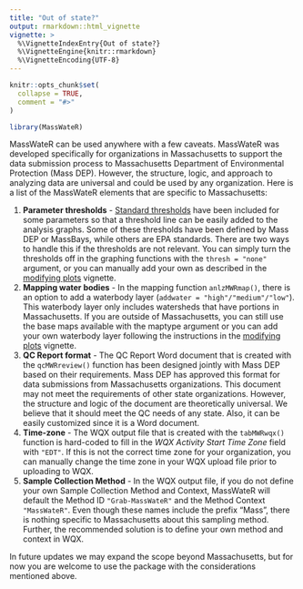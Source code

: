 ```yaml
---
title: "Out of state?"
output: rmarkdown::html_vignette
vignette: >
  %\VignetteIndexEntry{Out of state?}
  %\VignetteEngine{knitr::rmarkdown}
  %\VignetteEncoding{UTF-8}
---
```


```r
knitr::opts_chunk$set(
  collapse = TRUE,
  comment = "#>"
)
```

```r
library(MassWateR)
```

MassWateR can be used anywhere with a few caveats. MassWateR was developed specifically for organizations in Massachusetts to support the data submission process to Massachusetts Department of Environmental Protection (Mass DEP). However, the structure, logic, and approach to analyzing data are universal and could be used by any organization. Here is a list of the MassWateR elements that are specific to Massachusetts:

1. __Parameter thresholds__ - [Standard thresholds](https://massbays-tech.github.io/MassWateR/ThresholdMapping.xlsx) have been included for some parameters so that a threshold line can be easily added to the analysis graphs. Some of these thresholds have been defined by Mass DEP or MassBays, while others are EPA standards. There are two ways to handle this if the thresholds are not relevant. You can simply turn the thresholds off in the graphing functions with the `thresh = "none"` argument, or you can manually add your own as described in the [modifying plots](https://massbays-tech.github.io/MassWateR/articles/modifying.html) vignette.
1. __Mapping water bodies__ - In the mapping function `anlzMWRmap()`, there is an option to add a waterbody layer (`addwater = "high"/"medium"/"low"`). This waterbody layer only includes watersheds that have portions in Massachusetts. If you are outside of Massachusetts, you can still use the base maps available with the maptype argument or you can add your own waterbody layer following the instructions in the [modifying plots](https://massbays-tech.github.io/MassWateR/articles/modifying.html) vignette.
1. __QC Report format__ - The QC Report Word document that is created with the `qcMWRreview()` function has been designed jointly with Mass DEP based on their requirements. Mass DEP has approved this format for data submissions from Massachusetts organizations. This document may not meet the requirements of other state organizations. However, the structure and logic of the document are theoretically universal. We believe that it should meet the QC needs of any state. Also, it can be easily customized since it is a Word document.
1. __Time-zone__ - The WQX output file that is created with the `tabMWRwqx()` function is hard-coded to fill in the *WQX Activity Start Time Zone* field with `"EDT"`. If this is not the correct time zone for your organization, you can manually change the time zone in your WQX upload file prior to uploading to WQX.
1. __Sample Collection Method__ - In the WQX output file, if you do not define your own Sample Collection Method and Context, MassWateR will default the Method ID `"Grab-MassWateR"` and the Method Context `"MassWateR"`. Even though these names include the prefix "Mass", there is nothing specific to Massachusetts about this sampling method. Further, the recommended solution is to define your own method and context in WQX.

In future updates we may expand the scope beyond Massachusetts, but for now you are welcome to use the package with the considerations mentioned above.


